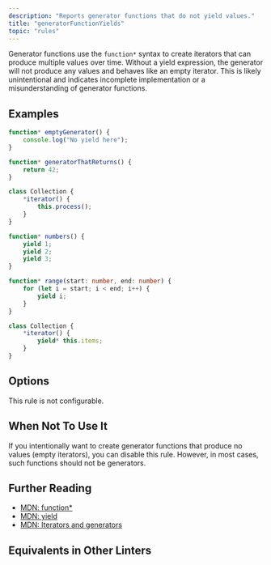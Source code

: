 ```yaml
---
description: "Reports generator functions that do not yield values."
title: "generatorFunctionYields"
topic: "rules"
---
```



<RuleSummary plugin="ts" rule="generatorFunctionYields" />

Generator functions use the `function*` syntax to create iterators that can produce multiple values over time.
Without a yield expression, the generator will not produce any values and behaves like an empty iterator.
This is likely unintentional and indicates incomplete implementation or a misunderstanding of generator functions.

## Examples

<Tabs>
<TabItem label="❌ Incorrect">

```ts
function* emptyGenerator() {
	console.log("No yield here");
}
```

```ts
function* generatorThatReturns() {
	return 42;
}
```

```ts
class Collection {
	*iterator() {
		this.process();
	}
}
```

</TabItem>
<TabItem label="✅ Correct">

```ts
function* numbers() {
	yield 1;
	yield 2;
	yield 3;
}
```

```ts
function* range(start: number, end: number) {
	for (let i = start; i < end; i++) {
		yield i;
	}
}
```

```ts
class Collection {
	*iterator() {
		yield* this.items;
	}
}
```

</TabItem>
</Tabs>

## Options

This rule is not configurable.

## When Not To Use It

If you intentionally want to create generator functions that produce no values (empty iterators), you can disable this rule.
However, in most cases, such functions should not be generators.

## Further Reading

- [MDN: function\*](https://developer.mozilla.org/en-US/docs/Web/JavaScript/Reference/Statements/function*)
- [MDN: yield](https://developer.mozilla.org/en-US/docs/Web/JavaScript/Reference/Operators/yield)
- [MDN: Iterators and generators](https://developer.mozilla.org/en-US/docs/Web/JavaScript/Guide/Iterators_and_generators)

## Equivalents in Other Linters

<RuleEquivalents pluginId="ts" ruleId="generatorFunctionYields" />

